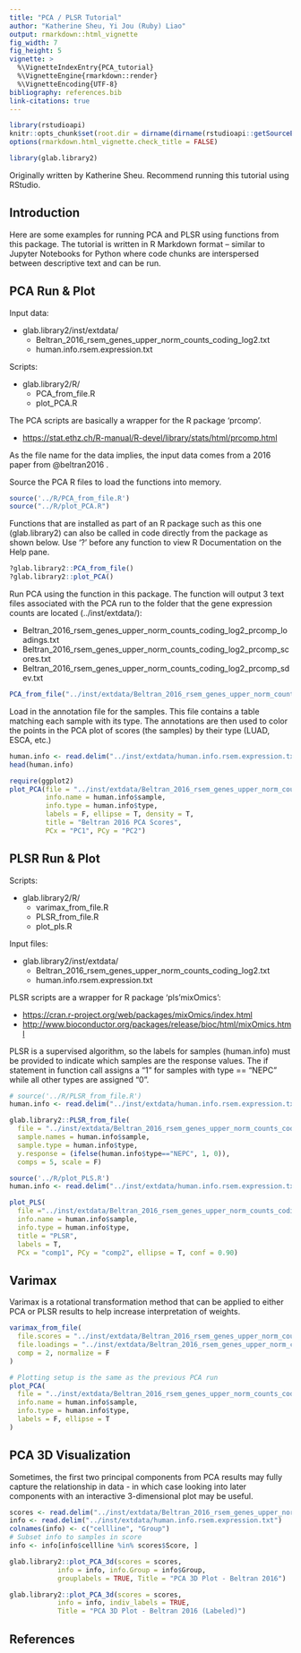 ```yaml
---
title: "PCA / PLSR Tutorial"
author: "Katherine Sheu, Yi Jou (Ruby) Liao"
output: rmarkdown::html_vignette
fig_width: 7
fig_height: 5
vignette: >
  %\VignetteIndexEntry{PCA_tutorial}
  %\VignetteEngine{rmarkdown::render}
  %\VignetteEncoding{UTF-8}
bibliography: references.bib
link-citations: true
---
```


```r
library(rstudioapi)
knitr::opts_chunk$set(root.dir = dirname(dirname(rstudioapi::getSourceEditorContext()$path)), collapse = TRUE, comment = "#>") # Set working directory of Rmd to package root directory
options(rmarkdown.html_vignette.check_title = FALSE)

library(glab.library2)
```

Originally written by Katherine Sheu. Recommend running this tutorial using RStudio.

## Introduction

Here are some examples for running PCA and PLSR using functions from this package. The tutorial is written in R Markdown format -- similar to Jupyter Notebooks for Python where code chunks are interspersed between descriptive text and can be run.

## PCA Run & Plot

Input data:

-   glab.library2/inst/extdata/
    -   Beltran_2016_rsem_genes_upper_norm_counts_coding_log2.txt
    -   human.info.rsem.expression.txt

Scripts:

-   glab.library2/R/
    -   PCA_from_file.R
    -   plot_PCA.R

The PCA scripts are basically a wrapper for the R package 'prcomp'.

-   <https://stat.ethz.ch/R-manual/R-devel/library/stats/html/prcomp.html>

As the file name for the data implies, the input data comes from a 2016 paper from @beltran2016 .

Source the PCA R files to load the functions into memory.

```r
source('../R/PCA_from_file.R')
source("../R/plot_PCA.R")
```

Functions that are installed as part of an R package such as this one (glab.library2) can also be called in code directly from the package as shown below. Use '?' before any function to view R Documentation on the Help pane.

```r
?glab.library2::PCA_from_file()
?glab.library2::plot_PCA()
```

Run PCA using the function in this package. The function will output 3 text files associated with the PCA run to the folder that the gene expression counts are located (../inst/extdata/):

-   Beltran_2016_rsem_genes_upper_norm_counts_coding_log2_prcomp_loadings.txt
-   Beltran_2016_rsem_genes_upper_norm_counts_coding_log2_prcomp_scores.txt
-   Beltran_2016_rsem_genes_upper_norm_counts_coding_log2_prcomp_sdev.txt

```r
PCA_from_file("../inst/extdata/Beltran_2016_rsem_genes_upper_norm_counts_coding_log2.txt", center = T, scale = F)
```

Load in the annotation file for the samples. This file contains a table matching each sample with its type. The annotations are then used to color the points in the PCA plot of scores (the samples) by their type (LUAD, ESCA, etc.)

```r
human.info <- read.delim("../inst/extdata/human.info.rsem.expression.txt")
head(human.info)
```

```r
require(ggplot2)
plot_PCA(file = "../inst/extdata/Beltran_2016_rsem_genes_upper_norm_counts_coding_log2_prcomp_scores.txt",
         info.name = human.info$sample,
         info.type = human.info$type,
         labels = F, ellipse = T, density = T,
         title = "Beltran 2016 PCA Scores",
         PCx = "PC1", PCy = "PC2")
```

## PLSR Run & Plot

Scripts:

-   glab.library2/R/
    -   varimax_from_file.R
    -   PLSR_from_file.R
    -   plot_pls.R

Input files:

-   glab.library2/inst/extdata/
    -   Beltran_2016_rsem_genes_upper_norm_counts_coding_log2.txt
    -   human.info.rsem.expression.txt

PLSR scripts are a wrapper for R package 'pls'mixOmics':

- <https://cran.r-project.org/web/packages/mixOmics/index.html>
- <http://www.bioconductor.org/packages/release/bioc/html/mixOmics.html>


PLSR is a supervised algorithm, so the labels for samples (human.info) must be provided to indicate which samples are the response values. The if statement in function call assigns a "1" for samples with type == "NEPC" while all other types are assigned "0".
```r
# source('../R/PLSR_from_file.R')
human.info <- read.delim("../inst/extdata/human.info.rsem.expression.txt")

glab.library2::PLSR_from_file(
  file = "../inst/extdata/Beltran_2016_rsem_genes_upper_norm_counts_coding_log2.txt",
  sample.names = human.info$sample,
  sample.type = human.info$type,
  y.response = (ifelse(human.info$type=="NEPC", 1, 0)),
  comps = 5, scale = F)
```


```r
source('../R/plot_PLS.R')
human.info <- read.delim("../inst/extdata/human.info.rsem.expression.txt")

plot_PLS(
  file ="../inst/extdata/Beltran_2016_rsem_genes_upper_norm_counts_coding_log2_PLSR_Xscores.txt",
  info.name = human.info$sample,
  info.type = human.info$type,
  title = "PLSR",
  labels = T,
  PCx = "comp1", PCy = "comp2", ellipse = T, conf = 0.90)
```

## Varimax

Varimax is a rotational transformation method that can be applied to either PCA or PLSR results to help increase interpretation of weights.

```r
varimax_from_file(
  file.scores = "../inst/extdata/Beltran_2016_rsem_genes_upper_norm_counts_coding_log2_prcomp_scores.txt",
  file.loadings = "../inst/extdata/Beltran_2016_rsem_genes_upper_norm_counts_coding_log2_prcomp_loadings.txt",
  comp = 2, normalize = F
)

# Plotting setup is the same as the previous PCA run
plot_PCA(
  file = "../inst/extdata/Beltran_2016_rsem_genes_upper_norm_counts_coding_log2_prcomp_scores_VARIMAX.txt",
  info.name = human.info$sample,
  info.type = human.info$type,
  labels = F, ellipse = T
)
```

## PCA 3D Visualization

Sometimes, the first two principal components from PCA results may fully capture the relationship in data - in which case looking into later components with an interactive 3-dimensional plot may be useful.

```r
scores <- read.delim("../inst/extdata/Beltran_2016_rsem_genes_upper_norm_counts_coding_log2_prcomp_scores.txt")
info <- read.delim("../inst/extdata/human.info.rsem.expression.txt")
colnames(info) <- c("cellline", "Group")
# Subset info to samples in score
info <- info[info$cellline %in% scores$Score, ]
```

```r
glab.library2::plot_PCA_3d(scores = scores, 
            info = info, info.Group = info$Group, 
            grouplabels = TRUE, Title = "PCA 3D Plot - Beltran 2016")

glab.library2::plot_PCA_3d(scores = scores, 
            info = info, indiv_labels = TRUE, 
            Title = "PCA 3D Plot - Beltran 2016 (Labeled)")
```

## References
